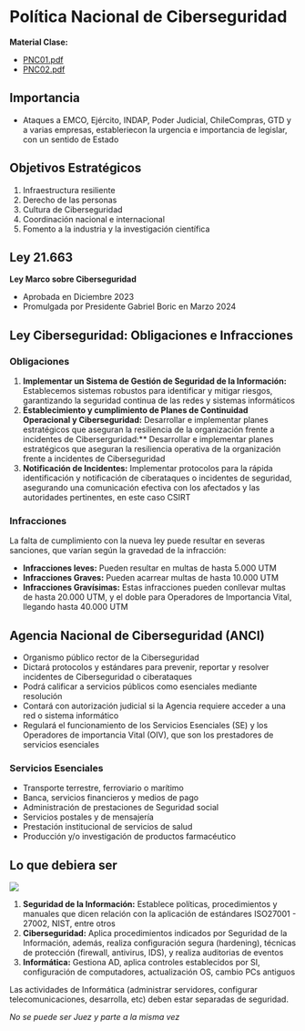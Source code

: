 
# Política Nacional de Ciberseguridad

**Material Clase:** 
- <a href="/ti3v34/docs/ppt22.pdf" target="_blank" rel="noopener noreferrer" className={styles.link}>PNC01.pdf</a>
- <a href="/ti3v34/docs/ppt23.pdf" target="_blank" rel="noopener noreferrer" className={styles.link}>PNC02.pdf</a>

## Importancia

- Ataques a EMCO, Ejército, INDAP, Poder Judicial, ChileCompras, GTD y a varias empresas, estableriecon la urgencia e importancia de legislar, con un sentido de Estado

## Objetivos Estratégicos

1. Infraestructura resiliente
2. Derecho de las personas
3. Cultura de Ciberseguridad
4. Coordinación nacional e internacional
5. Fomento a la industria y la investigación científica

## Ley 21.663
**Ley Marco sobre Ciberseguridad**

- Aprobada en Diciembre 2023
- Promulgada por Presidente Gabriel Boric en Marzo 2024

## Ley Ciberseguridad: Obligaciones e Infracciones

### Obligaciones

1. **Implementar un Sistema de Gestión de Seguridad de la Información:** Establecemos sistemas robustos para identificar y mitigar riesgos, garantizando la seguridad continua de las redes y sistemas informáticos
2. **Establecimiento y cumplimiento de Planes de Continuidad Operacional y Ciberseguridad:** Desarrollar e implementar planes estratégicos que aseguran la resiliencia de la organización frente a incidentes de Ciberserguridad:** Desarrollar e implementar planes estratégicos que aseguran la resiliencia operativa de la organización frente a incidentes de Ciberseguridad
3. **Notificación de Incidentes:** Implementar protocolos para la rápida identificación y notificación de ciberataques o incidentes de seguridad, asegurando una comunicación efectiva con los afectados y las autoridades pertinentes, en este caso CSIRT

### Infracciones

La falta de cumplimiento con la nueva ley puede resultar en severas sanciones, que varían según la gravedad de la infracción:

- **Infracciones leves:** Pueden resultar en multas de hasta 5.000 UTM
- **Infracciones Graves:** Pueden acarrear multas de hasta 10.000 UTM
- **Infracciones Gravísimas:** Estas infracciones pueden conllevar multas de hasta 20.000 UTM, y el doble para Operadores de Importancia Vital, llegando hasta 40.000 UTM

## Agencia Nacional de Ciberseguridad (ANCI)

- Organismo público rector de la Ciberseguridad
- Dictará protocolos y estándares para prevenir, reportar y resolver incidentes de Ciberseguridad o ciberataques
- Podrá calificar a servicios públicos como esenciales mediante resolución
- Contará con autorización judicial si la Agencia requiere acceder a una red o sistema informático
- Regulará el funcionamiento de los Servicios Esenciales (SE) y los Operadores de importancia Vital (OIV), que son los prestadores de servicios esenciales

### Servicios Esenciales

- Transporte terrestre, ferroviario o marítimo
- Banca, servicios financieros y medios de pago
- Administración de prestaciones de Seguridad social
- Servicios postales y de mensajería
- Prestación institucional de servicios de salud
- Producción y/o investigación de productos farmacéutico

## Lo que debiera ser

![](/ti3v34/images/fig28.png)

1. **Seguridad de la Información:** Establece políticas, procedimientos y manuales que dicen relación con la aplicación de estándares ISO27001 - 27002, NIST, entre otros
2. **Ciberseguridad:** Aplica procedimientos indicados por Seguridad de la Información, además, realiza configuración segura (hardening), técnicas de protección (firewall, antivirus, IDS), y realiza auditorias de eventos
3. **Informática:** Gestiona AD, aplica controles establecidos por SI, configuración de computadores, actualización OS, cambio PCs antiguos

Las actividades de Informática (administrar servidores, configurar telecomunicaciones, desarrolla, etc) deben estar separadas de seguridad.

*No se puede ser Juez y parte a la misma vez*